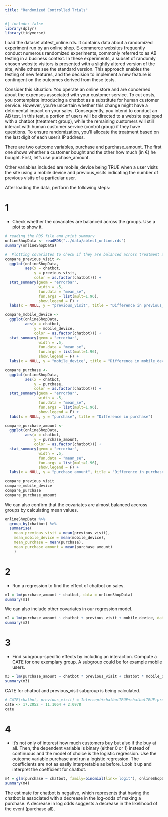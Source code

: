 ```yaml
---
title: "Randomized Controlled Trials"
---
```


```r
#| include: false
library(dplyr)
library(tidyverse)
```

Load the dataset abtest_online.rds. It contains data about a randomized experiment run by an online shop. E-commerce websites frequently conduct numerous randomized experiments, commonly referred to as AB testing in a business context. In these experiments, a subset of randomly chosen website visitors is presented with a slightly altered version of the site, while others see the standard version. This approach enables the testing of new features, and the decision to implement a new feature is contingent on the outcomes derived from these tests.

Consider this situation: You operate an online store and are concerned about the expenses associated with your customer service. To cut costs, you contemplate introducing a chatbot as a substitute for human customer service. However, you’re uncertain whether this change might have a detrimental impact on your sales. Consequently, you intend to conduct an AB test. In this test, a portion of users will be directed to a website equipped with a chatbot (treatment group), while the remaining customers will still interact with human customer service (control group) if they have questions. To ensure randomization, you’ll allocate the treatment based on the last digit of each user’s IP address.

There are two outcome variables, purchase and purchase_amount. The first one shows whether a customer bought and the other how much (in €) he bought. First, let’s use purchase_amount.

Other variables included are mobile_device being TRUE when a user visits the site using a mobile device and previous_visits indicating the number of previous visits of a particular user.

After loading the data, perform the following steps:

# 1
* Check whether the covariates are balanced across the groups. Use a plot to show it.
```r
# reading the RDS file and print summary
onlineShopData <- readRDS("../data/abtest_online.rds")
summary(onlineShopData)
```

```r
#  Plotting covariates to check if they are balanced across treatment and control groups
compare_previous_visit <- 
  ggplot(onlineShopData, 
         aes(x = chatbot, 
             y = previous_visit, 
             color = as.factor(chatbot))) +
  stat_summary(geom = "errorbar", 
               width = .5,
               fun.data = "mean_se", 
               fun.args = list(mult=1.96),
               show.legend = F) +
  labs(x = NULL, y = "previous_visit", title = "Difference in previous_visit")

compare_mobile_device <- 
  ggplot(onlineShopData, 
         aes(x = chatbot, 
             y = mobile_device, 
             color = as.factor(chatbot))) +
  stat_summary(geom = "errorbar", 
               width = .5,
               fun.data = "mean_se", 
               fun.args = list(mult=1.96),
               show.legend = F) +
  labs(x = NULL, y = "mobile_device", title = "Difference in mobile_device")

compare_purchase <- 
  ggplot(onlineShopData, 
         aes(x = chatbot, 
             y = purchase, 
             color = as.factor(chatbot))) +
  stat_summary(geom = "errorbar", 
               width = .5,
               fun.data = "mean_se", 
               fun.args = list(mult=1.96),
               show.legend = F) +
  labs(x = NULL, y = "purchase", title = "Difference in purchase")

compare_purchase_amount <- 
  ggplot(onlineShopData, 
         aes(x = chatbot, 
             y = purchase_amount, 
             color = as.factor(chatbot))) +
  stat_summary(geom = "errorbar", 
               width = .5,
               fun.data = "mean_se", 
               fun.args = list(mult=1.96),
               show.legend = F) +
  labs(x = NULL, y = "purchase_amount", title = "Difference in purchase_amount")

compare_previous_visit
compare_mobile_device
compare_purchase
compare_purchase_amount
```

We can also confirm that the covariates are almost balanced accross groups by calculating mean values.
```r
onlineShopData %>% 
  group_by(chatbot) %>%
  summarise(
    mean_previous_visit = mean(previous_visit),
    mean_mobile_device = mean(mobile_device),
    mean_purchase = mean(purchase),
    mean_purchase_amount = mean(purchase_amount)
    )
```

# 2
* Run a regression to find the effect of chatbot on sales.
```r
m1 = lm(purchase_amount ~ chatbot, data = onlineShopData)
summary(m1)
```

We can also include other covariates in our regression model.
```r
m2 = lm(purchase_amount ~ chatbot + previous_visit + mobile_device, data = onlineShopData)
summary(m2)
```

# 3
* Find subgroup-specific effects by including an interaction. Compute a CATE for one exemplary group. A subgroup could be for example mobile users.
```r
m3 = lm(purchase_amount ~ chatbot * previous_visit + chatbot * mobile_device, data = onlineShopData)
summary(m3)
```

CATE for chatbot and previous_visit subgroup is being calculated.
```r
# CATE(chatbot, previous_visit) = Intercept+chatbotTRUE+chatbotTRUE:previous_visit
cate <- 17.2052 - 11.1064 + 2.0978
cate
```

# 4
* It’s not only of interest how much customers buy but also if the buy at all. Then, the dependent variable is binary (either 0 or 1) instead of continuous and the model of choice is the logistic regression. Use the outcome variable purchase and run a logistic regression. The coefficients are not as easily interpretable as before. Look it up and interpret the coefficient for chatbot.
```r
m4 = glm(purchase ~ chatbot, family=binomial(link='logit'), onlineShopData)
summary(m4)
```

The estimate for chatbot is negative, which represents that having the chatbot is associated with a decrease in the log-odds of making a purchase. A decrease in log odds suggests a decrease in the likelihood of the event (purchase all).